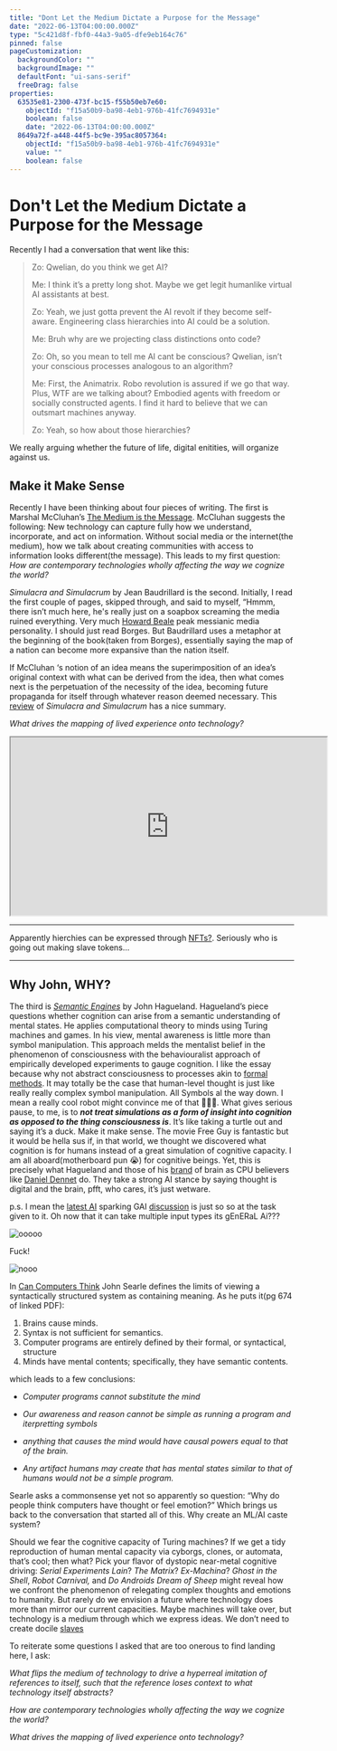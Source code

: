 ```yaml
---
title: "Dont Let the Medium Dictate a Purpose for the Message"
date: "2022-06-13T04:00:00.000Z"
type: "5c421d8f-fbf0-44a3-9a05-dfe9eb164c76"
pinned: false
pageCustomization:
  backgroundColor: ""
  backgroundImage: ""
  defaultFont: "ui-sans-serif"
  freeDrag: false
properties:
  63535e81-2300-473f-bc15-f55b50eb7e60:
    objectId: "f15a50b9-ba98-4eb1-976b-41fc7694931e"
    boolean: false
    date: "2022-06-13T04:00:00.000Z"
  8649a72f-a448-44f5-bc9e-395ac8057364:
    objectId: "f15a50b9-ba98-4eb1-976b-41fc7694931e"
    value: ""
    boolean: false
---
```


# Don't Let the Medium Dictate a Purpose for the Message

Recently I had a conversation that went like this:

> Zo: Qwelian, do you think we get AI?
>
> Me: I think it’s a pretty long shot. Maybe we get legit humanlike virtual AI assistants at best.
>
> Zo: Yeah, we just gotta prevent the AI revolt if they become self-aware. Engineering class hierarchies into AI could be a solution.
>
> Me: Bruh why are we projecting class distinctions onto code?
>
> Zo: Oh, so you mean to tell me AI cant be conscious? Qwelian, isn’t your conscious processes analogous to an algorithm?
>
> Me: First, the Animatrix. Robo revolution is assured if we go that way. Plus, WTF are we talking about? Embodied agents with freedom or socially constructed agents. I find it hard to believe that we can outsmart machines anyway.
>
> Zo: Yeah, so how about those hierarchies?

We really arguing whether the future of life, digital enitities, will organize against us.

## Make it Make Sense

Recently I have been thinking about four pieces of writing. The first is Marshal McCluhan’s [The Medium is the Message](https://en.wikipedia.org/wiki/The_medium_is_the_message). McCluhan suggests the following: New technology can capture fully how we understand, incorporate, and act on information. Without social media or the internet(the medium), how we talk about creating communities with access to information looks different(the message). This leads to my first question: _How are contemporary technologies wholly affecting the way we cognize the world?_

_Simulacra and Simulacrum_ by Jean Baudrillard is the second. Initially, I read the first couple of pages, skipped through, and said to myself, “Hmmm, there isn’t much here, he's really just on a soapbox screaming the media ruined everything. Very much [Howard Beale](https://www.youtube.com/watch?v=1cSGvqQHpjs&ab_channel=MovieclipsClassicTrailers) peak messianic media personality. I should just read Borges. But Baudrillard uses a metaphor at the beginning of the book(taken from Borges), essentially saying the map of a nation can become more expansive than the nation itself.

If McCluhan ‘s notion of an idea means the superimposition of an idea’s original context with what can be derived from the idea, then what comes next is the perpetuation of the necessity of the idea, becoming future propaganda for itself through whatever reason deemed necessary. This [review](https://irfanajvazi.substack.com/p/baudrillards-simulacra-and-simulation?s=r) of _Simulacra and Simulacrum_ has a nice summary.

_*What drives the mapping of lived experience onto technology?*_

<iframe
  width="560"
  height="315"
  src="https://www.youtube.com/embed/fA3M7fjr60Y?si=E7-blssrB6_LgMnH"
  title="YouTube video player"
  allow="accelerometer; autoplay; clipboard-write; encrypted-media; gyroscope; picture-in-picture; web-share"
  referrerPolicy="strict-origin-when-cross-origin"
  allowFullScreen
></iframe>

---

Apparently hierchies can be expressed through [NFTs?](https://www.vice.com/en/article/5dgw9a/racist-meta-slave-nft-project-rebrands-after-being-called-racist). Seriously who is going out making slave tokens...

---

## Why John, WHY?

The third is _[Semantic Engines]([https://www.scribd.com/document/119239415/John-Haugeland-Semantic-Engines)_ by John Hagueland. Hagueland’s piece questions whether cognition can arise from a semantic understanding of mental states. He applies computational theory to minds using Turing machines and games. In his view, mental awareness is little more than symbol manipulation. This approach melds the mentalist belief in the phenomenon of consciousness with the behaviouralist approach of empirically developed experiments to gauge cognition. I like the essay because why not abstract consciousness to processes akin to [formal methods](https://en.wikipedia.org/wiki/Formal_methods). It may totally be the case that human-level thought is just like really really complex symbol manipulation. All Symbols al the way down. I mean a really cool robot might convince me of that 🤷🏿‍♂️. What gives serious pause, to me, is to **_not treat simulations as a form of insight into cognition as opposed to the thing consciousness is_**. It’s like taking a turtle out and saying it’s a duck. Make it make sense. The movie Free Guy is fantastic but it would be hella sus if, in that world, we thought we discovered what cognition is for humans instead of a great simulation of cognitive capacity. I am all aboard(motherboard pun 😭) for cognitive beings. Yet, this is precisely what Hagueland and those of his [brand](https://en.wikipedia.org/wiki/Intentionality) of brain as CPU believers like [Daniel Dennet](https://www.goodreads.com/review/show/4206814457) do. They take a strong AI stance by saying thought is digital and the brain, pfft, who cares, it’s just wetware.

p.s. I mean the [latest AI](https://venturebeat.com/2022/06/04/is-deepminds-gato-the-worlds-first-agi/) sparking GAI [discussion](https://open.spotify.com/episode/5Y0W9FVRIg3xRgp4fij1Zf?si=MYR_7O3tRtefOdO38sdqpg) is just so so at the task given to it. Oh now that it can take multiple input types its gEnERaL Ai???

![ooooo](https://assets.pubpub.org/ywgn2hzc/01655839176501.gif)

Fuck!

![nooo](https://resize-v3.pubpub.org/eyJidWNrZXQiOiJhc3NldHMucHVicHViLm9yZyIsImtleSI6InZkbTRnamM3LzIxNjU1MDUyNTYxMjE5LnBuZyIsImVkaXRzIjp7InJlc2l6ZSI6eyJ3aWR0aCI6ODAwLCJmaXQiOiJpbnNpZGUiLCJ3aXRob3V0RW5sYXJnZW1lbnQiOnRydWV9fX0=)

In [Can Computers Think](https://danielwharris.com/teaching/101online/weeks/13/Searle.pdf) John Searle defines the limits of viewing a syntactically structured system as containing meaning. As he puts it(pg 674 of linked PDF):

1. Brains cause minds.
2. Syntax is not sufficient for semantics.
3. Computer programs are entirely defined by their formal, or syntactical, structure
4. Minds have mental contents; specifically, they have semantic contents.

which leads to a few conclusions:

- _Computer programs cannot substitute the mind_

- _Our awareness and reason cannot be simple as running a program and iterpretting symbols_

- _anything that causes the mind would have causal powers equal to that of the brain._

- _Any artifact humans may create that has mental states similar to that of humans would not be a simple program._

Searle asks a commonsense yet not so apparently so question: “Why do people think computers have thought or feel emotion?” Which brings us back to the conversation that started all of this. Why create an ML/AI caste system?

Should we fear the cognitive capacity of Turing machines? If we get a tidy reproduction of human mental capacity via cyborgs, clones, or automata, that’s cool; then what? Pick your flavor of dystopic near-metal cognitive driving: _Serial Experiments Lain_? _The Matrix_? _Ex-Machina_? _Ghost in the Shell_, _Robot Carnival,_ and _Do Androids Dream of Sheep_ might reveal how we confront the phenomenon of relegating complex thoughts and emotions to humanity. But rarely do we envision a future where technology does more than mirror our current capacities. Maybe machines will take over, but technology is a medium through which we express ideas. We don’t need to create docile [slaves](https://www.newsweek.com/elon-musk-tesla-bot-people-can-run-away-it-1621330)

To reiterate some questions I asked that are too onerous to find landing here, I ask:

_*What flips the medium of technology to drive a hyperreal imitation of references to itself, such that the reference loses context to what technology itself abstracts?*_

_*How are contemporary technologies wholly affecting the way we cognize the world?*_

_*What drives the mapping of lived experience onto technology?*_
